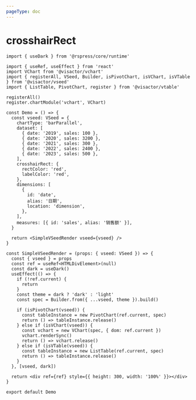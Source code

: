 ```yaml
---
pageType: doc
---
```


# crosshairRect

```tsx direction=vertical
import { useDark } from '@rspress/core/runtime'

import { useRef, useEffect } from 'react'
import VChart from '@visactor/vchart'
import { registerAll, VSeed, Builder, isPivotChart, isVChart, isVTable } from '@visactor/vseed'
import { ListTable, PivotChart, register } from '@visactor/vtable'

registerAll()
register.chartModule('vchart', VChart)

const Demo = () => {
  const vseed: VSeed = {
    chartType: 'barParallel',
    dataset: [
      { date: '2019', sales: 100 },
      { date: '2020', sales: 3200 },
      { date: '2021', sales: 300 },
      { date: '2022', sales: 2400 },
      { date: '2023', sales: 500 },
    ],
    crosshairRect: {
      rectColor: 'red',
      labelColor: 'red',
    },
    dimensions: [
      {
        id: 'date',
        alias: '日期',
        location: 'dimension',
      },
    ],
    measures: [{ id: 'sales', alias: '销售额' }],
  }

  return <SimpleVSeedRender vseed={vseed} />
}

const SimpleVSeedRender = (props: { vseed: VSeed }) => {
  const { vseed } = props
  const ref = useRef<HTMLDivElement>(null)
  const dark = useDark()
  useEffect(() => {
    if (!ref.current) {
      return
    }
    const theme = dark ? 'dark' : 'light'
    const spec = Builder.from({ ...vseed, theme }).build()

    if (isPivotChart(vseed)) {
      const tableInstance = new PivotChart(ref.current, spec)
      return () => tableInstance.release()
    } else if (isVChart(vseed)) {
      const vchart = new VChart(spec, { dom: ref.current })
      vchart.renderSync()
      return () => vchart.release()
    } else if (isVTable(vseed)) {
      const tableInstance = new ListTable(ref.current, spec)
      return () => tableInstance.release()
    }
  }, [vseed, dark])

  return <div ref={ref} style={{ height: 300, width: '100%' }}></div>
}

export default Demo
```
